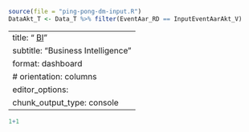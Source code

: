 ```r
source(file = "ping-pong-dm-input.R")
DataAkt_T <- Data_T %>% filter(EventAar_RD == InputEventAarAkt_V)
```

---
title: "<iconify-icon icon=mdi:chart-box></iconify-icon> <u>BI</u>"
subtitle: "Business Intelligence"
format: dashboard
  # orientation: columns
editor_options: 
  chunk_output_type: console
---

```r
1+1
```
